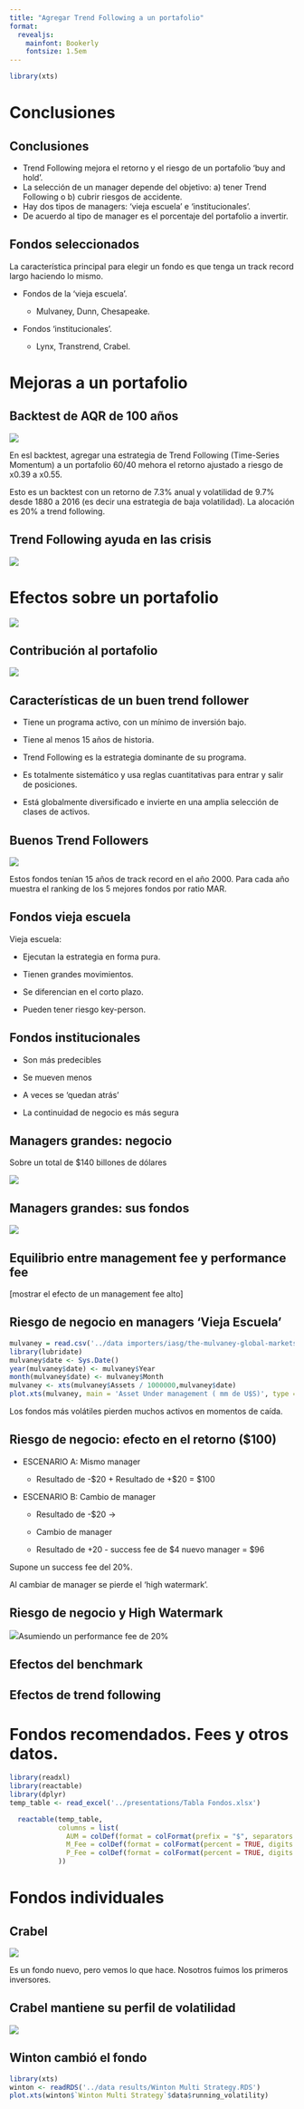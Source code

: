 ```yaml
---
title: "Agregar Trend Following a un portafolio"
format:
  revealjs:
    mainfont: Bookerly
    fontsize: 1.5em
---
```


```r
library(xts)
```

# Conclusiones

## Conclusiones

-   Trend Following mejora el retorno y el riesgo de un portafolio 'buy and hold'.
-   La selección de un manager depende del objetivo: a) tener Trend Following o b) cubrir riesgos de accidente.
-   Hay dos tipos de managers: 'vieja escuela' e 'institucionales'.
-   De acuerdo al tipo de manager es el porcentaje del portafolio a invertir.

## Fondos seleccionados

La característica principal para elegir un fondo es que tenga un track record largo haciendo lo mismo.

-   Fondos de la 'vieja escuela'.

    -   Mulvaney, Dunn, Chesapeake.

-   Fondos 'institucionales'.

    -   Lynx, Transtrend, Crabel.

# Mejoras a un portafolio

## Backtest de AQR de 100 años

![](images/aqr%20trend%20following%20century%20backtest.png)

En esl backtest, agregar una estrategia de Trend Following (Time-Series Momentum) a un portafolio 60/40 mehora el retorno ajustado a riesgo de x0.39 a x0.55.

Esto es un backtest con un retorno de 7.3% anual y volatilidad de 9.7% desde 1880 a 2016 (es decir una estrategia de baja volatilidad). La alocación es 20% a trend following.

## Trend Following ayuda en las crisis

![](images/trend%20following%20ayuda%20en%20las%20crisis.png)

# Efectos sobre un portafolio

![](images/agregando%20trend%20following%20a%20benchmark.png)

## Contribución al portafolio

![](images/contribucio%CC%81n%20al%20benchmark.png)

## Características de un buen trend follower

-   Tiene un programa activo, con un mínimo de inversión bajo.

-   Tiene al menos 15 años de historia.

-   Trend Following es la estrategia dominante de su programa.

-   Es totalmente sistemático y usa reglas cuantitativas para entrar y salir de posiciones.

-   Está globalmente diversificado e invierte en una amplia selección de clases de activos.

## Buenos Trend Followers

![](images/top%20funds%20by%20mar%2015%20years.png)

Estos fondos tenían 15 años de track record en el año 2000. Para cada año muestra el ranking de los 5 mejores fondos por ratio MAR.

## Fondos vieja escuela

Vieja escuela:

-   Ejecutan la estrategia en forma pura.

-   Tienen grandes movimientos.

-   Se diferencian en el corto plazo.

-   Pueden tener riesgo key-person.

## Fondos institucionales

-   Son más predecibles

-   Se mueven menos

-   A veces se 'quedan atrás'

-   La continuidad de negocio es más segura

## Managers grandes: negocio

Sobre un total de \$140 billones de dólares

![](images/managers%20grandes.png)

## Managers grandes: sus fondos

![](images/big%20managers.png)

## Equilibrio entre management fee y performance fee

\[mostrar el efecto de un management fee alto\]

## Riesgo de negocio en managers 'Vieja Escuela'

```r
mulvaney = read.csv('../data importers/iasg/the-mulvaney-global-markets-fund-performance.csv')
library(lubridate)
mulvaney$date <- Sys.Date()
year(mulvaney$date) <- mulvaney$Year
month(mulvaney$date) <- mulvaney$Month
mulvaney <- xts(mulvaney$Assets / 1000000,mulvaney$date)
plot.xts(mulvaney, main = 'Asset Under management ( mm de U$S)', type = 'h')
```

Los fondos más volátiles pierden muchos activos en momentos de caída.

## Riesgo de negocio: efecto en el retorno (\$100)

-   ESCENARIO A: Mismo manager

    -   Resultado de -\$20 + Resultado de +\$20 = \$100

-   ESCENARIO B: Cambio de manager

    -   Resultado de -\$20 -\>

    -   Cambio de manager

    -   Resultado de +20 - success fee de \$4 nuevo manager = \$96

Supone un success fee del 20%.

Al cambiar de manager se pierde el 'high watermark'.

## Riesgo de negocio y High Watermark

![](images/high%20watermark.png)Asumiendo un performance fee de 20%

## Efectos del benchmark

## Efectos de trend following

# Fondos recomendados. Fees y otros datos.

```r
library(readxl)
library(reactable)
library(dplyr)
temp_table <- read_excel('../presentations/Tabla Fondos.xlsx')

  reactable(temp_table,
            columns = list(
              AUM = colDef(format = colFormat(prefix = "$", separators = TRUE, digits = 0)),
              M_Fee = colDef(format = colFormat(percent = TRUE, digits = 1)),
              P_Fee = colDef(format = colFormat(percent = TRUE, digits = 0))      
            ))

```

# Fondos individuales

## Crabel

![](images/Crabel%20Advanced%20Trend.png)

Es un fondo nuevo, pero vemos lo que hace. Nosotros fuimos los primeros inversores.

## Crabel mantiene su perfil de volatilidad

![](images/Crabel%20Advanced%20Trend%20Volatility.png)

## Winton cambió el fondo

```r
library(xts)
winton <- readRDS('../data results/Winton Multi Strategy.RDS')
plot.xts(winton$`Winton Multi Strategy`$data$running_volatility)
```

## 

